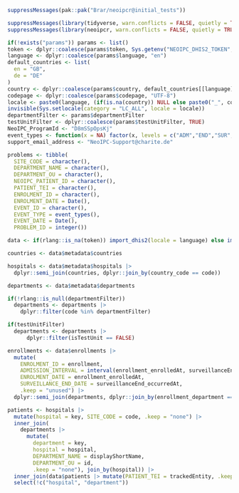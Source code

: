 ```r
suppressMessages(pak::pak("Brar/neoipcr@initial_tests"))
```

```r
suppressMessages(library(tidyverse, warn.conflicts = FALSE, quietly = TRUE))
suppressMessages(library(neoipcr, warn.conflicts = FALSE, quietly = TRUE))
```

```r
if(!exists("params")) params <- list()
token <- dplyr::coalesce(params$token, Sys.getenv("NEOIPC_DHIS2_TOKEN", unset = NA_character_))
language <- dplyr::coalesce(params$language, "en")
default_countries <- list(
  en = "GB",
  de = "DE"
)
country <- dplyr::coalesce(params$country, default_countries[[language]], NA_character_)
codepage <- dplyr::coalesce(params$codepage, "UTF-8")
locale <- paste0(language, (if(is.na(country)) NULL else paste0("_", country)), ".", codepage)
invisible(Sys.setlocale(category = "LC_ALL", locale = locale))
departmentFilter <- params$departmentFilter
testUnitFilter <- dplyr::coalesce(params$testUnitFilter, TRUE)
NeoIPC_ProgramId <- "D8mSSpOpsKj"
event_types <- function(x = NA) factor(x, levels = c("ADM","END","SUR","BSI","HAP","NEC","SSI"))
support_email_address <- "NeoIPC-Support@charite.de"

problems <- tibble(
  SITE_CODE = character(),
  DEPARTMENT_NAME = character(),
  DEPARTMENT_OU = character(),
  NEOIPC_PATIENT_ID = character(),
  PATIENT_TEI = character(),
  ENROLMENT_ID = character(),
  ENROLMENT_DATE = Date(),
  EVENT_ID = character(),
  EVENT_TYPE = event_types(),
  EVENT_DATE = Date(),
  PROBLEM_ID = integer())
```

```r
data <- if(rlang::is_na(token)) import_dhis2(locale = language) else import_dhis2(connection_options = dhis2_connection_options(token = token), locale = locale)
```

```r
countries <- data$metadata$countries

hospitals <- data$metadata$hospitals |>
  dplyr::semi_join(countries, dplyr::join_by(country_code == code))

departments <- data$metadata$departments

if(!rlang::is_null(departmentFilter))
  departments <- departments |>
    dplyr::filter(code %in% departmentFilter)

if(testUnitFilter)
  departments <- departments |>
      dplyr::filter(isTestUnit == FALSE)

enrollments <- data$enrollments |>
  mutate(
    ENROLMENT_ID = enrollment,
    ADMISSION_INTERVAL = interval(enrollment_enrolledAt, surveillanceEnd_occurredAt),
    ENROLMENT_DATE = enrollment_enrolledAt,
    SURVEILLANCE_END_DATE = surveillanceEnd_occurredAt,
    .keep = "unused") |>
  dplyr::semi_join(departments, dplyr::join_by(enrollment_department == key))

patients <- hospitals |>
  mutate(hospital = key, SITE_CODE = code, .keep = "none") |>
  inner_join(
    departments |>
      mutate(
        department = key,
        hospital = hospital,
        DEPARTMENT_NAME = displayShortName,
        DEPARTMENT_OU = id,
        .keep = "none"), join_by(hospital)) |>
  inner_join(data$patients |> mutate(PATIENT_TEI = trackedEntity, .keep = "unused"), dplyr::join_by(department)) |>
  select(!c("hospital", "department"))

```
